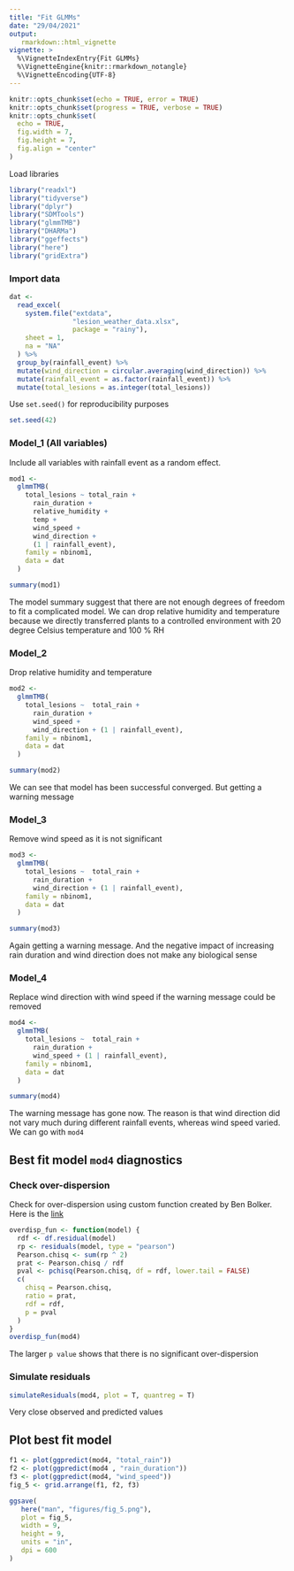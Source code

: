 ```yaml
---
title: "Fit GLMMs"
date: "29/04/2021"
output:
   rmarkdown::html_vignette
vignette: >
  %\VignetteIndexEntry{Fit GLMMs}
  %\VignetteEngine{knitr::rmarkdown_notangle}
  %\VignetteEncoding{UTF-8}
---
```


```r
knitr::opts_chunk$set(echo = TRUE, error = TRUE)
knitr::opts_chunk$set(progress = TRUE, verbose = TRUE)
knitr::opts_chunk$set(
  echo = TRUE,
  fig.width = 7,
  fig.height = 7,
  fig.align = "center"
)
```

Load libraries

```r
library("readxl")
library("tidyverse")
library("dplyr")
library("SDMTools")
library("glmmTMB")
library("DHARMa")
library("ggeffects")
library("here")
library("gridExtra")
```

### Import data

```r
dat <-
  read_excel(
    system.file("extdata",
                "lesion_weather_data.xlsx",
                package = "rainy"),
    sheet = 1,
    na = "NA"
  ) %>%
  group_by(rainfall_event) %>%
  mutate(wind_direction = circular.averaging(wind_direction)) %>%
  mutate(rainfall_event = as.factor(rainfall_event)) %>%
  mutate(total_lesions = as.integer(total_lesions)) 
```

Use `set.seed()` for reproducibility purposes

```r
set.seed(42)
```

### Model_1 (All variables)

Include all variables with rainfall event as a random effect.

```r
mod1 <-
  glmmTMB(
    total_lesions ~ total_rain +
      rain_duration +
      relative_humidity +
      temp +
      wind_speed +
      wind_direction +
      (1 | rainfall_event),
    family = nbinom1,
    data = dat
  )

summary(mod1)
```

The model summary suggest that there are not enough degrees of freedom to fit a complicated model.
We can drop relative humidity and temperature because we directly transferred plants to a controlled environment with 20 degree Celsius temperature and 100 % RH

### Model_2

Drop relative humidity and temperature 
```r
mod2 <-
  glmmTMB(
    total_lesions ~  total_rain +
      rain_duration +
      wind_speed +
      wind_direction + (1 | rainfall_event),
    family = nbinom1,
    data = dat
  )

summary(mod2)
```

We can see that model has been successful converged. But getting a warning message

### Model_3

Remove wind speed as it is not significant 

```r
mod3 <-
  glmmTMB(
    total_lesions ~  total_rain +
      rain_duration +
      wind_direction + (1 | rainfall_event),
    family = nbinom1,
    data = dat
  )

summary(mod3)
```
Again getting a warning message.
And the negative impact of increasing rain duration and wind direction does not make any biological sense 

### Model_4

Replace wind direction with wind speed if the warning message could be removed

```r
mod4 <-
  glmmTMB(
    total_lesions ~  total_rain +
      rain_duration +
      wind_speed + (1 | rainfall_event),
    family = nbinom1,
    data = dat
  )

summary(mod4)
```

The warning message has gone now. The reason is that wind direction did not vary much during different rainfall events, whereas wind speed varied. We can go with `mod4`

## Best fit model `mod4` diagnostics

### Check over-dispersion

Check for over-dispersion using custom function created by Ben Bolker. Here is the  [link](http://bbolker.github.io/mixedmodels-misc/glmmFAQ.html#overdispersion)

```r
overdisp_fun <- function(model) {
  rdf <- df.residual(model)
  rp <- residuals(model, type = "pearson")
  Pearson.chisq <- sum(rp ^ 2)
  prat <- Pearson.chisq / rdf
  pval <- pchisq(Pearson.chisq, df = rdf, lower.tail = FALSE)
  c(
    chisq = Pearson.chisq,
    ratio = prat,
    rdf = rdf,
    p = pval
  )
}
overdisp_fun(mod4)
```

The larger `p value` shows that there is no significant over-dispersion 

### Simulate residuals


```r
simulateResiduals(mod4, plot = T, quantreg = T)
```

Very close observed and predicted values 

## Plot best fit model

```r
f1 <- plot(ggpredict(mod4, "total_rain"))
f2 <- plot(ggpredict(mod4 , "rain_duration"))
f3 <- plot(ggpredict(mod4, "wind_speed"))
fig_5 <- grid.arrange(f1, f2, f3)


```


```r
ggsave(
   here("man", "figures/fig_5.png"),
   plot = fig_5,
   width = 9,
   height = 9,
   units = "in",
   dpi = 600
)
```



